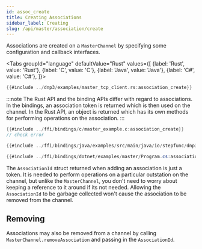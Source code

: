 ```yaml
---
id: assoc_create
title: Creating Associations
sidebar_label: Creating
slug: /api/master/association/create
---
```



Associations are created on a `MasterChannel` by specifying some configuration and callback interfaces.

<Tabs
groupId="language"
defaultValue="Rust"
values={[
{label: 'Rust', value: 'Rust'},
{label: 'C', value: 'C'},
{label: 'Java', value: 'Java'},
{label: 'C#', value: 'C#'},
]}>
<TabItem value="Rust">

```rust
{{#include ../dnp3/examples/master_tcp_client.rs:association_create}}
```

:::note
The Rust API and the binding APIs differ with regard to associations. In the bindings, an association token is returned which is then used on the channel. In
the Rust API, an object is returned which has its own methods for performing operations on the association.
:::

</TabItem>
<TabItem value="C">

```c
{{#include ../ffi/bindings/c/master_example.c:association_create}}
// check error
```

</TabItem>
<TabItem value="Java">

```java
{{#include ../ffi/bindings/java/examples/src/main/java/io/stepfunc/dnp3/examples/MasterExample.java:association_create}}
```

</TabItem>
<TabItem value="C#">

```csharp
{{#include ../ffi/bindings/dotnet/examples/master/Program.cs:association_create}}
```

</TabItem>
</Tabs>

The `AssociationId` struct returned when adding an association is just a token. It is needed to perform operations on a particular outstation on the channel,
but unlike the `MasterChannel`, you don't need to worry about keeping a reference to it around if its not needed. Allowing the `AssociationId` to be garbage
collected won't cause the association to be removed from the channel.

## Removing

Associations may also be removed from a channel by calling `MasterChannel.removeAssociation` and passing in the `AssociationId`.